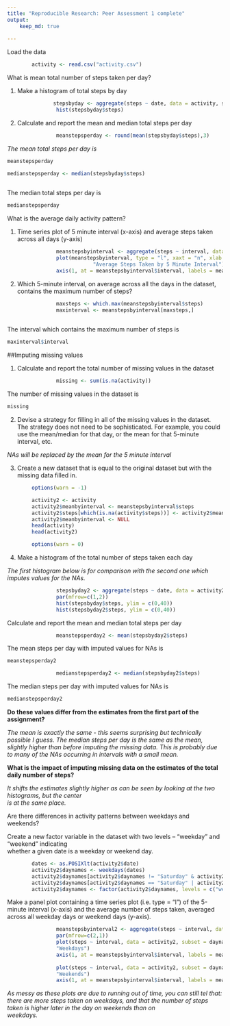 ```yaml
---
title: "Reproducible Research: Peer Assessment 1 complete"
output: 
    keep_md: true
    
---
```


Load the data
```r
        activity <- read.csv("activity.csv")   
```
What is mean total number of steps taken per day?

1. Make a histogram of total steps by day
        
```r
               stepsbyday <- aggregate(steps ~ date, data = activity, sum)
                hist(stepsbyday$steps) 
```        

2. Calculate and report the mean and median total steps per day

```r
                meanstepsperday <- round(mean(stepsbyday$steps),3)
```

*The mean total steps per day is  *

```r
meanstepsperday
```

```r
medianstepsperday <- median(stepsbyday$steps)
               
```

The median total steps per day is

```r
medianstepsperday
```

What is the average daily activity pattern?
               
1. Time series plot of 5 minute interval (x-axis) and average steps taken across all days (y-axis)

```r
                meanstepsbyinterval <- aggregate(steps ~ interval, data = activity, mean) 
                plot(meanstepsbyinterval, type = "l", xaxt = "n", xlab = "Intervals", ylab = "Steps", main = 
                            "Average Steps Taken by 5 Minute Interval")
                axis(1, at = meanstepsbyinterval$interval, labels = meanstepsbyinterval$interval)
```

2. Which 5-minute interval, on average across all the days in the dataset, contains the maximum number of steps?

```r
                maxsteps <- which.max(meanstepsbyinterval$steps)
                maxinterval <- meanstepsbyinterval[maxsteps,]
                        
```        

The interval which contains the maximum number of steps is 

```r
maxinterval$interval
```

##Imputing missing values

1. Calculate and report the total number of missing values in the dataset 

```r
                missing <- sum(is.na(activity))
```           

The number of missing values in the dataset is

```r
missing
```
       
2. Devise a strategy for filling in all of the missing values in the dataset. The strategy does not               need to be sophisticated. For example, you could use the mean/median for that day, or the mean for                         that 5-minute interval, etc.
        
*NAs will be replaced by the mean for the 5 minute interval*
        
3. Create a new dataset that is equal to the original dataset but with the missing data filled in.

```r
        options(warn = -1)
```
```r
        activity2 <- activity
        activity2$meanbyinterval <- meanstepsbyinterval$steps
        activity2$steps[which(is.na(activity$steps))] <- activity2$meanbyinterval
        activity2$meanbyinterval <- NULL
        head(activity)
        head(activity2)
```        
```r
        options(warn = 0)
```  

4. Make a histogram of the total number of steps taken each day 
        
*The first histogram below is for comparison with the second one which imputes values for the NAs.*

```r
                stepsbyday2 <- aggregate(steps ~ date, data = activity2, sum)
                par(mfrow=c(1,2))
                hist(stepsbyday$steps, ylim = c(0,40))
                hist(stepsbyday2$steps, ylim = c(0,40))
```               

Calculate and report the mean and median total steps per day

```r
                meanstepsperday2 <- mean(stepsbyday2$steps)
```

The mean steps per day with imputed values for NAs is

```r
meanstepsperday2
```

```r
                medianstepsperday2 <- median(stepsbyday2$steps)
```

The median steps per day with imputed values for NAs is

```r
medianstepsperday2
```

**Do these values differ from the estimates from the first part of the assignment?**
        
*The mean is exactly the same - this seems surprising but technically possible I guess.
The median steps per day is the same as the mean, slightly higher than before imputing
the missing data. This is probably due to many of the NAs occurring in intervals with 
a small mean.*
                
**What is the impact of imputing missing data on the estimates of the total daily number of steps?**
        
*It shifts the estimates slightly higher as can be seen by looking at the two histograms, but the center                 
is at the same place.*
        
Are there differences in activity patterns between weekdays and weekends?

Create a new factor variable in the dataset with two levels – “weekday” and “weekend” indicating         
whether a given date is a weekday or weekend day.

```r
        dates <- as.POSIXlt(activity2$date) 
        activity2$daynames <- weekdays(dates)
        activity2$daynames[activity2$daynames != "Saturday" & activity2$daynames != "Sunday"] <- "weekday"
        activity2$daynames[activity2$daynames == "Saturday" | activity2$daynames == "Sunday"] <- "weekend"
        activity2$daynames <- factor(activity2$daynames, levels = c("weekday", "weekend"))
```

Make a panel plot containing a time series plot (i.e. type = "l") of the 5-minute interval (x-axis) 
and the average number of steps taken, averaged across all weekday days or weekend days (y-axis). 

```r
                meanstepsbyinterval2 <- aggregate(steps ~ interval, data = activity2, mean) 
                par(mfrow=c(2,1))
                plot(steps ~ interval, data = activity2, subset = daynames == "weekday", type = "l", main =               
                "Weekdays")
                axis(1, at = meanstepsbyinterval$interval, labels = meanstepsbyinterval$interval)
                
                plot(steps ~ interval, data = activity2, subset = daynames == "weekend", type = "l", main = 
                "Weekends")
                axis(1, at = meanstepsbyinterval$interval, labels = meanstepsbyinterval$interval)
```

*As messy as these plots are due to running out of time, you can still tel that: there are more steps 
taken on weekdays, and that the number of steps taken is higher later in the day on weekends than on                 
weekdays.*
                
               
        
